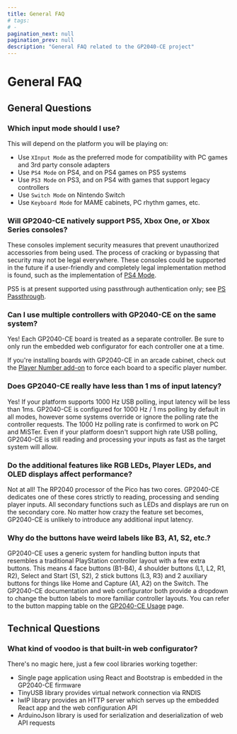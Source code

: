 ---
title: General FAQ
# tags:
# -
pagination_next: null
pagination_prev: null
description: "General FAQ related to the GP2040-CE project"
---

# General FAQ

## General Questions

### Which input mode should I use?

This will depend on the platform you will be playing on:

- Use `XInput Mode` as the preferred mode for compatibility with PC games and 3rd party console adapters
- Use `PS4 Mode` on PS4, and on PS4 games on PS5 systems
- Use `PS3 Mode` on PS3, and on PS4 with games that support legacy controllers
- Use `Switch Mode` on Nintendo Switch
- Use `Keyboard Mode` for MAME cabinets, PC rhythm games, etc.

### Will GP2040-CE natively support PS5, Xbox One, or Xbox Series consoles?

These consoles implement security measures that prevent unauthorized accessories from being used. The process of cracking or bypassing that security may not be legal everywhere. These consoles could be supported in the future if a user-friendly and completely legal implementation method is found, such as the implementation of [PS4 Mode](../add-ons/ps4-mode.mdx).

PS5 is at present supported using passthrough authentication only; see [PS Passthrough](../add-ons/ps-passthrough.mdx).

### Can I use multiple controllers with GP2040-CE on the same system?

Yes! Each GP2040-CE board is treated as a separate controller. Be sure to only run the embedded web configurator for each controller one at a time.

If you're installing boards with GP2040-CE in an arcade cabinet, check out the [Player Number add-on](../add-ons/player-number.mdx) to force each board to a specific player number.

### Does GP2040-CE really have less than 1 ms of input latency?

Yes! If your platform supports 1000 Hz USB polling, input latency will be less than 1ms. GP2040-CE is configured for 1000 Hz / 1 ms polling by default in all modes, however some systems override or ignore the polling rate the controller requests. The 1000 Hz polling rate is confirmed to work on PC and MiSTer. Even if your platform doesn't support high rate USB polling, GP2040-CE is still reading and processing your inputs as fast as the target system will allow.

### Do the additional features like RGB LEDs, Player LEDs, and OLED displays affect performance?

Not at all! The RP2040 processor of the Pico has two cores. GP2040-CE dedicates one of these cores strictly to reading, processing and sending player inputs. All secondary functions such as LEDs and displays are run on the secondary core. No matter how crazy the feature set becomes, GP2040-CE is unlikely to introduce any additional input latency.

### Why do the buttons have weird labels like B3, A1, S2, etc.?

GP2040-CE uses a generic system for handling button inputs that resembles a traditional PlayStation controller layout with a few extra buttons. This means 4 face buttons (B1-B4), 4 shoulder buttons (L1, L2, R1, R2), Select and Start (S1, S2), 2 stick buttons (L3, R3) and 2 auxiliary buttons for things like Home and Capture (A1, A2) on the Switch. The GP2040-CE documentation and web configurator both provide a dropdown to change the button labels to more familiar controller layouts. You can refer to the button mapping table on the [GP2040-CE Usage](../usage.mdx#buttons) page.

## Technical Questions

### What kind of voodoo is that built-in web configurator?

There's no magic here, just a few cool libraries working together:

- Single page application using React and Bootstrap is embedded in the GP2040-CE firmware
- TinyUSB library provides virtual network connection via RNDIS
- lwIP library provides an HTTP server which serves up the embedded React app and the web configuration API
- ArduinoJson library is used for serialization and deserialization of web API requests
